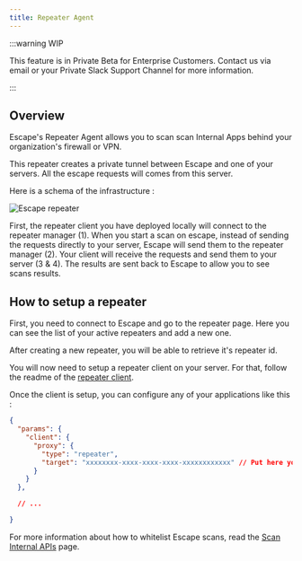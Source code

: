 ```yaml
---
title: Repeater Agent
---
```


:::warning WIP

This feature is in Private Beta for Enterprise Customers. Contact us via email or your Private Slack Support Channel for more information.

:::

## Overview

Escape's Repeater Agent allows you to scan scan Internal Apps behind your organization's firewall or VPN.

This repeater creates a private tunnel between Escape and one of your servers.
All the escape requests will comes from this server.

Here is a schema of the infrastructure :

![Escape repeater](./img/repeater.drawio.svg)

First, the repeater client you have deployed locally will connect to the repeater manager (1).
When you start a scan on escape, instead of sending the requests directly to your server, Escape will send them to the repeater manager (2).
Your client will receive the requests and send them to your server (3 & 4).
The results are sent back to Escape to allow you to see scans results.

## How to setup a repeater

First, you need to connect to Escape and go to the repeater page.
Here you can see the list of your active repeaters and add a new one.

After creating a new repeater, you will be able to retrieve it's repeater id.

You will now need to setup a repeater client on your server.
For that, follow the readme of the [repeater client](https://github.com/Escape-Technologies/Repeater/).

Once the client is setup, you can configure any of your applications like this :

```json
{
  "params": {
    "client": {
      "proxy": {
        "type": "repeater",
        "target": "xxxxxxxx-xxxx-xxxx-xxxx-xxxxxxxxxxxx" // Put here your repeater id
      }
    }
  },

  // ...

}
```

For more information about how to whitelist Escape scans, read the [Scan Internal APIs](/advanced-usage/internal-apis) page.
